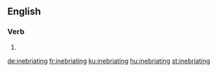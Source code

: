 ==English==

===Verb===
{{head|en|present participle}}

# {{present participle of|inebriate|lang=en|nocat=1}}

[[de:inebriating]]
[[fr:inebriating]]
[[ku:inebriating]]
[[hu:inebriating]]
[[st:inebriating]]